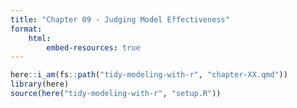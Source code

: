 ```yaml
---
title: "Chapter 09 - Judging Model Effectiveness"
format: 
    html:
        embed-resources: true
---
```


```r
here::i_am(fs::path("tidy-modeling-with-r", "chapter-XX.qmd"))
library(here)
source(here("tidy-modeling-with-r", "setup.R"))
```